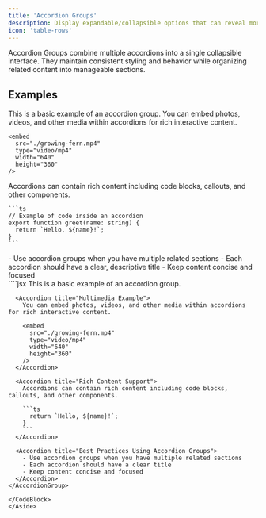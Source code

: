```yaml
---
title: 'Accordion Groups'
description: Display expandable/collapsible options that can reveal more information
icon: 'table-rows'
---
```


Accordion Groups combine multiple accordions into a single collapsible interface. They maintain consistent styling and behavior while organizing related content into manageable sections.

## Examples

<AccordionGroup>
  <Accordion title="Text Example">
    This is a basic example of an accordion group.
  </Accordion>

  <Accordion title="Multimedia Example">
    You can embed photos, videos, and other media within accordions for rich interactive content.

    <embed 
      src="./growing-fern.mp4" 
      type="video/mp4"
      width="640"
      height="360"
    />
  </Accordion>

  <Accordion title="Rich Content Support">
    Accordions can contain rich content including code blocks, callouts, and other components.

    ```ts
    // Example of code inside an accordion
    export function greet(name: string) {
      return `Hello, ${name}!`;
    }   
    ```
  </Accordion>
  
  <Accordion title="Best Practices Using Accordion Groups">
    - Use accordion groups when you have multiple related sections
    - Each accordion should have a clear, descriptive title
    - Keep content concise and focused
  </Accordion>
</AccordionGroup>

<Aside>
  <CodeBlock title="Example Usage">
    ````jsx
    <AccordionGroup>
      <Accordion title="Text Example">
        This is a basic example of an accordion group.
      </Accordion>

      <Accordion title="Multimedia Example">
        You can embed photos, videos, and other media within accordions for rich interactive content.

        <embed 
          src="./growing-fern.mp4" 
          type="video/mp4"
          width="640"
          height="360"
        />
      </Accordion>

      <Accordion title="Rich Content Support">
        Accordions can contain rich content including code blocks, callouts, and other components.

        ```ts
          return `Hello, ${name}!`;
        }   
        ```
      </Accordion>
      
      <Accordion title="Best Practices Using Accordion Groups">
        - Use accordion groups when you have multiple related sections
        - Each accordion should have a clear title
        - Keep content concise and focused
      </Accordion>
    </AccordionGroup>
  ````
  </CodeBlock>
</Aside>
